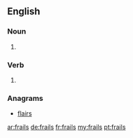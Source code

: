 ==English==

===Noun===
{{head|en|plural}}

# {{plural of|frail|lang=en|nocat=1}}

===Verb===
{{head|en}}

# {{en-third-person singular of|frail}}

===Anagrams===
* [[flairs#English|flairs]]

[[ar:frails]]
[[de:frails]]
[[fr:frails]]
[[my:frails]]
[[pt:frails]]